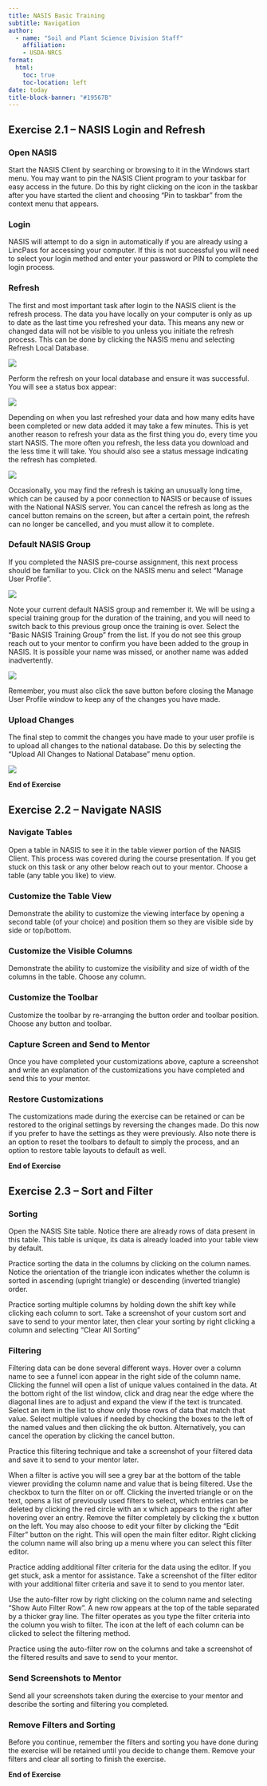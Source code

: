 ```yaml
---
title: NASIS Basic Training
subtitle: Navigation
author:
  - name: "Soil and Plant Science Division Staff"
    affiliation:
    - USDA-NRCS
format:
  html:
    toc: true
    toc-location: left
date: today
title-block-banner: "#19567B"
---
```


## Exercise 2.1 – NASIS Login and Refresh

### Open NASIS

Start the NASIS Client by searching or browsing to it in the Windows start menu. You may want to pin the NASIS Client program to your taskbar for easy access in the future. Do this by right clicking on the icon in the taskbar after you have started the client and choosing “Pin to taskbar” from the context menu that appears.

### Login

NASIS will attempt to do a sign in automatically if you are already using a LincPass for accessing your computer. If this is not successful you will need to select your login method and enter your password or PIN to complete the login process.

### Refresh

The first and most important task after login to the NASIS client is the refresh process. The data you have locally on your computer is only as up to date as the last time you refreshed your data. This means any new or changed data will not be visible to you unless you initiate the refresh process. This can be done by clicking the NASIS menu and selecting Refresh Local Database.

![](2-1-refresh.png)

Perform the refresh on your local database and ensure it was successful. You will see a status box appear:

![](2-1-refresh-steps.png)

Depending on when you last refreshed your data and how many edits have been completed or new data added it may take a few minutes. This is yet another reason to refresh your data as the first thing you do, every time you start NASIS. The more often you refresh, the less data you download and the less time it will take. You should also see a status message indicating the refresh has completed.

![](2-1-refresh-status.png)

Occasionally, you may find the refresh is taking an unusually long time, which can be caused by a poor connection to NASIS or because of issues with the National NASIS server. You can cancel the refresh as long as the cancel button remains on the screen, but after a certain point, the refresh can no longer be cancelled, and you must allow it to complete.

### Default NASIS Group

If you completed the NASIS pre-course assignment, this next process should be familiar to you. Click on the NASIS menu and select “Manage User Profile”.

![](nasis-menu-user-screen.png)

Note your current default NASIS group and remember it. We will be using a special training group for the duration of the training, and you will need to switch back to this previous group once the training is over. Select the “Basic NASIS Training Group” from the list. If you do not see this group reach out to your mentor to confirm you have been added to the group in NASIS. It is possible your name was missed, or another name was added inadvertently.

![](2-1-group.png)

Remember, you must also click the save button before closing the Manage User Profile window to keep any of the changes you have made.

### Upload Changes

The final step to commit the changes you have made to your user profile is to upload all changes to the national database. Do this by selecting the “Upload All Changes to National Database” menu option.

![](2-1-upload.png)

**End of Exercise**

## Exercise 2.2 – Navigate NASIS

### Navigate Tables

Open a table in NASIS to see it in the table viewer portion of the NASIS Client. This process was covered during the course presentation. If you get stuck on this task or any other below reach out to your mentor. Choose a table (any table you like) to view.

### Customize the Table View

Demonstrate the ability to customize the viewing interface by opening a second table (of your choice) and position them so they are visible side by side or top/bottom.

### Customize the Visible Columns

Demonstrate the ability to customize the visibility and size of width of the columns in the table. Choose any column.

### Customize the Toolbar

Customize the toolbar by re-arranging the button order and toolbar position. Choose any button and toolbar.

### Capture Screen and Send to Mentor

Once you have completed your customizations above, capture a screenshot and write an explanation of the customizations you have completed and send this to your mentor.

### Restore Customizations

The customizations made during the exercise can be retained or can be restored to the original settings by reversing the changes made. Do this now if you prefer to have the settings as they were previously. Also note there is an option to reset the toolbars to default to simply the process, and an option to restore table layouts to default as well.

**End of Exercise**

## Exercise 2.3 – Sort and Filter

### Sorting

Open the NASIS Site table. Notice there are already rows of data present in this table. This table is unique, its data is already loaded into your table view by default.

Practice sorting the data in the columns by clicking on the column names. Notice the orientation of the triangle icon indicates whether the column is sorted in ascending (upright triangle) or descending (inverted triangle) order.

Practice sorting multiple columns by holding down the shift key while clicking each column to sort. Take a screenshot of your custom sort and save to send to your mentor later, then clear your sorting by right clicking a column and selecting “Clear All Sorting”

### Filtering

Filtering data can be done several different ways. Hover over a column name to see a funnel icon appear in the right side of the column name. Clicking the funnel will open a list of unique values contained in the data. At the bottom right of the list window, click and drag near the edge where the diagonal lines are to adjust and expand the view if the text is truncated. Select an item in the list to show only those rows of data that match that value. Select multiple values if needed by checking the boxes to the left of the named values and then clicking the ok button. Alternatively, you can cancel the operation by clicking the cancel button.

Practice this filtering technique and take a screenshot of your filtered data and save it to send to your mentor later.

When a filter is active you will see a grey bar at the bottom of the table viewer providing the column name and value that is being filtered. Use the checkbox to turn the filter on or off. Clicking the inverted triangle or on the text, opens a list of previously used filters to select, which entries can be deleted by clicking the red circle with an x which appears to the right after hovering over an entry. Remove the filter completely by clicking the x button on the left. You may also choose to edit your filter by clicking the “Edit Filter” button on the right. This will open the main filter editor. Right clicking the column name will also bring up a menu where you can select this filter editor.

Practice adding additional filter criteria for the data using the editor. If you get stuck, ask a mentor for assistance. Take a screenshot of the filter editor with your additional filter criteria and save it to send to you mentor later.

Use the auto-filter row by right clicking on the column name and selecting “Show Auto Filter Row”. A new row appears at the top of the table separated by a thicker gray line. The filter operates as you type the filter criteria into the column you wish to filter. The icon at the left of each column can be clicked to select the filtering method.

Practice using the auto-filter row on the columns and take a screenshot of the filtered results and save to send to your mentor.

### Send Screenshots to Mentor

Send all your screenshots taken during the exercise to your mentor and describe the sorting and filtering you completed.

### Remove Filters and Sorting

Before you continue, remember the filters and sorting you have done during the exercise will be retained until you decide to change them. Remove your filters and clear all sorting to finish the exercise.

**End of Exercise**
